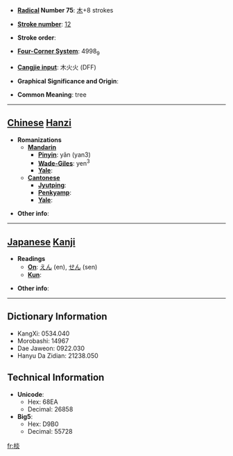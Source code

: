 * '''[[Wiktionary:Chinese radical index| Radical]] Number 75''': [[Wiktionary:Chinese radical index 木|木]]+8 strokes

* '''[[Wiktionary:Chinese total strokes index|Stroke number]]''': [[Wiktionary:Chinese total strokes index 12|12]]

* '''Stroke order''': 

* '''[[Wiktionary:Chinese four corner index|Four-Corner System]]''': 4998<sub>9</sub>

* '''[[Wiktionary:Chinese Cangjie index|Cangjie input]]''': 木火火 (DFF)

* '''Graphical Significance and Origin''': 

* '''Common Meaning''': tree

----

== [[Chinese]] [[Hanzi]] ==

* '''Romanizations'''
** '''[[Mandarin]]'''
*** '''[[Pinyin]]''': yǎn (yan3)
*** '''[[Wade-Giles]]''': yen<sup>3</sup>
*** '''[[Yale]]''': 
** '''[[Cantonese]]'''
*** '''[[Jyutping]]''':
*** '''[[Penkyamp]]''': 
*** '''[[Yale]]''': 

* '''Other info''': 

----

== [[Japanese]] [[Kanji]] ==

* '''Readings'''
** '''[[On]]''': [[えん]] (en), [[せん]] (sen)
** '''[[Kun]]''': 

* '''Other info''':  

----

== Dictionary Information ==

* KangXi: 0534.040
* Morobashi: 14967
* Dae Jaweon: 0922.030
* Hanyu Da Zidian: 21238.050

== Technical Information ==

* '''Unicode''':
** Hex: 68EA
** Decimal: 26858
* '''Big5''':
** Hex: D9B0
** Decimal: 55728

[[fr:棪]]